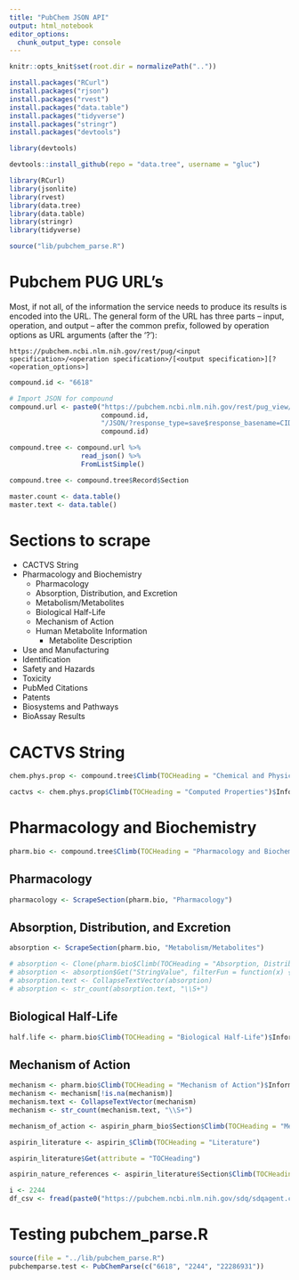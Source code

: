 ```yaml
---
title: "PubChem JSON API"
output: html_notebook
editor_options: 
  chunk_output_type: console
---
```


```r
knitr::opts_knit$set(root.dir = normalizePath(".."))
```

```r
install.packages("RCurl")
install.packages("rjson")
install.packages("rvest")
install.packages("data.table")
install.packages("tidyverse")
install.packages("stringr")
install.packages("devtools")
```

```r
library(devtools)
```

```r
devtools::install_github(repo = "data.tree", username = "gluc")
```

```r
library(RCurl)
library(jsonlite)
library(rvest)
library(data.tree)
library(data.table)
library(stringr)
library(tidyverse)
```

```r
source("lib/pubchem_parse.R")
```


# Pubchem PUG URL's

Most, if not all, of the information the service needs to produce its results is encoded into the URL. The general form of the URL has three parts – input, operation, and output – after the common prefix, followed by operation options as URL arguments (after the ‘?’):

`https://pubchem.ncbi.nlm.nih.gov/rest/pug/<input specification>/<operation specification>/[<output specification>][?<operation_options>]`

```r
compound.id <- "6618"
```


```r
# Import JSON for compound
compound.url <- paste0("https://pubchem.ncbi.nlm.nih.gov/rest/pug_view/data/compound/",
                       compound.id,
                       "/JSON/?response_type=save$response_basename=CID_",
                       compound.id)

compound.tree <- compound.url %>%
                  read_json() %>%
                  FromListSimple()
```

```r
compound.tree <- compound.tree$Record$Section
```

```r
master.count <- data.table()
master.text <- data.table()
```

# Sections to scrape
* CACTVS String
* Pharmacology and Biochemistry
    + Pharmacology
    + Absorption, Distribution, and Excretion
    + Metabolism/Metabolites
    + Biological Half-Life
    + Mechanism of Action
    + Human Metabolite Information
        - Metabolite Description
        
* Use and Manufacturing
* Identification
* Safety and Hazards
* Toxicity
* PubMed Citations
* Patents
* Biosystems and Pathways
* BioAssay Results

# CACTVS String
```r
chem.phys.prop <- compound.tree$Climb(TOCHeading = "Chemical and Physical Properties")$Section
```

```r
cactvs <- chem.phys.prop$Climb(TOCHeading = "Computed Properties")$Information
```


# Pharmacology and Biochemistry
```r
pharm.bio <- compound.tree$Climb(TOCHeading = "Pharmacology and Biochemistry")$Section
```

## Pharmacology

```r
pharmacology <- ScrapeSection(pharm.bio, "Pharmacology")
```

## Absorption, Distribution, and Excretion

```r
absorption <- ScrapeSection(pharm.bio, "Metabolism/Metabolites")

# absorption <- Clone(pharm.bio$Climb(TOCHeading = "Absorption, Distribution and Excretion")$Information)
# absorption <- absorption$Get("StringValue", filterFun = function(x) {x$level == 2})
# absorption.text <- CollapseTextVector(absorption)
# absorption <- str_count(absorption.text, "\\S+")
```

## Biological Half-Life

```r
half.life <- pharm.bio$Climb(TOCHeading = "Biological Half-Life")$Information$Get("StringValue")
```

## Mechanism of Action

```r
mechanism <- pharm.bio$Climb(TOCHeading = "Mechanism of Action")$Information$Get("StringValue")
mechanism <- mechanism[!is.na(mechanism)]
mechanism.text <- CollapseTextVector(mechanism)
mechanism <- str_count(mechanism.text, "\\S+")
```


```r
mechanism_of_action <- aspirin_pharm_bio$Section$Climb(TOCHeading = "Mechanism of Action")
```


```r
aspirin_literature <- aspirin_$Climb(TOCHeading = "Literature")
```

```r
aspirin_literature$Get(attribute = "TOCHeading")
```

```r
aspirin_nature_references <- aspirin_literature$Section$Climb(TOCHeading = "Springer Nature References")
```

```r
i <- 2244
df_csv <- fread(paste0("https://pubchem.ncbi.nlm.nih.gov/sdq/sdqagent.cgi?infmt=json&outfmt=jsonp&query=%5B%7B%22download%22:%5B%22pmid%22%5D,%22collection%22:%22pubmed%22,%22where%22:%7B%22ands%22:%5B%7B%22cid%22:%22", i, "%22%7D%5D%7D,%22order%22:%5B%22relevancescore,desc%22%5D,%22start%22:1,%22limit%22:1000000%7D,%7B%22histogram%22:%5B%22articlepubdate%22%5D%7D%5D"))
```


# Testing pubchem_parse.R

```r
source(file = "../lib/pubchem_parse.R")
pubchemparse.test <- PubChemParse(c("6618", "2244", "22286931"))
```

